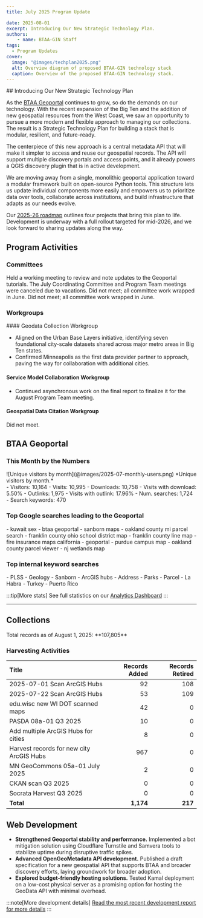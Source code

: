 ```yaml
---
title: July 2025 Program Update

date: 2025-08-01
excerpt: Introducing Our New Strategic Technology Plan.
authors:
    - name: BTAA-GIN Staff
tags:
  - Program Updates
cover:
  image: "@images/techplan2025.png"
  alt: Overview diagram of proposed BTAA-GIN technology stack
  caption: Overview of the proposed BTAA-GIN technology stack.
---
```


<div class="monthly-highlight">
## Introducing Our New Strategic Technology Plan

As the [BTAA Geoportal](https://geo.btaa.org/) continues to grow, so do the demands on our technology. With the recent expansion of the Big Ten and the addition of new geospatial resources from the West Coast, we saw an opportunity to pursue a more modern and flexible approach to managing our collections. The result is a Strategic Technology Plan for building a stack that is modular, resilient, and future-ready.

The centerpiece of this new approach is a central metadata API that will make it simpler to access and reuse our geospatial records. The API will support multiple discovery portals and access points, and it already powers a QGIS discovery plugin that is in active development.

We are moving away from a single, monolithic geoportal application toward a modular framework built on open-source Python tools. This structure lets us update individual components more easily and empowers us to prioritize data over tools, collaborate across institutions, and build infrastructure that adapts as our needs evolve.

Our [2025-26 roadmap](https://gin.btaa.org/technology/tech-plan-2025) outlines four projects that bring this plan to life. Development is underway with a full rollout targeted for mid-2026, and we look forward to sharing updates along the way.

</div>

## Program Activities

### Committees

<CardGrid>
  <Card title="Community Engagement">
    Held a working meeting to review and note updates to the Geoportal tutorials.
  </Card>

  <Card title="Coordination">
    The July Coordinating Committee and Program Team meetings were canceled due to vacations.
  </Card>

  <Card title="Knowledge">
    Did not meet; all committee work wrapped in June.
  </Card>

  <Card title="TECHnology">
    Did not meet; all committee work wrapped in June.
  </Card>
</CardGrid>

### Workgroups

<Card>
#### Geodata Collection Workgroup

- Aligned on the Urban Base Layers initiative, identifying seven foundational city-scale datasets shared across major metro areas in Big Ten states.
- Confirmed Minneapolis as the first data provider partner to approach, paving the way for collaboration with additional cities.

#### Service Model Collaboration Workgroup

- Continued asynchronous work on the final report to finalize it for the August Program Team meeting.

#### Geospatial Data Citation Workgroup

Did not meet.
</Card>


## BTAA Geoportal

### This Month by the Numbers

<TwoThirdsLayout>
<div slot="left">
![Unique visitors by month](@images/2025-07-monthly-users.png)
*Unique visitors by month.*
</div>

<div slot="right">
<div class="compact-list">
- Visitors: 10,164
- Visits: 10,995
- Downloads: 10,758
- Visits with download: 5.50%
- Outlinks: 1,975
- Visits with outlink: 17.96%
- Num. searches: 1,724
- Search keywords: 470
</div>
</div>
</TwoThirdsLayout>



### Top Google searches leading to the Geoportal

<ChipList class="not-content">
- kuwait sex
- btaa geoportal
- sanborn maps
- oakland county mi parcel search
- franklin county ohio school district map
- franklin county line map
- fire insurance maps california
- geoportal
- purdue campus map
- oakland county parcel viewer
- nj wetlands map
</ChipList>

### Top internal keyword searches

<ChipList class="not-content">
- PLSS
- Geology
- Sanborn
- ArcGIS hubs
- Address
- Parks
- Parcel
- La Habra
- Turkey
- Puerto Rico
</ChipList>

:::tip[More stats]
See full statistics on our [Analytics Dashboard](https://tableau.umn.edu/t/UL/views/BTAAGeoportalusageMatomo/Monthlycharts?%3Aembed=y&%3AisGuestRedirectFromVizportal=y)
:::

---

## Collections

<p class="records-total">Total records as of August 1, 2025: **107,805**</p>

### Harvesting Activities

| Title | Records Added | Records Retired |
|:--|--:|--:|
| 2025-07-01 Scan ArcGIS Hubs | 92 | 108 |
| 2025-07-22 Scan ArcGIS Hubs | 53 | 109 |
| edu.wisc new WI DOT scanned maps | 42 | 0 |
| PASDA 08a-01 Q3 2025 | 10 | 0 |
| Add multiple ArcGIS Hubs for cities | 8 | 0 |
| Harvest records for new city ArcGIS Hubs | 967 | 0 |
| MN GeoCommons 05a-01 July 2025 | 2 | 0 |
| CKAN scan Q3 2025 | 0 | 0 |
| Socrata Harvest Q3 2025 | 0 | 0 |
| **Total** | **1,174** | **217** |



## Web Development

- **Strengthened Geoportal stability and performance.** Implemented a bot mitigation solution using Cloudflare Turnstile and Samvera tools to stabilize uptime during disruptive traffic spikes.
- **Advanced OpenGeoMetadata API development.** Published a draft specification for a new geospatial API that supports BTAA and broader discovery efforts, laying groundwork for broader adoption.
- **Explored budget-friendly hosting solutions.** Tested Kamal deployment on a low-cost physical server as a promising option for hosting the GeoData API with minimal overhead.

:::note[More development details]
[Read the most recent development report for more details](https://docs.google.com/document/d/19sSRPXlRzI-dF-fMAbF44S1NBFgVYX23F-gS6-Ikuqc/edit?usp=sharing)
:::

